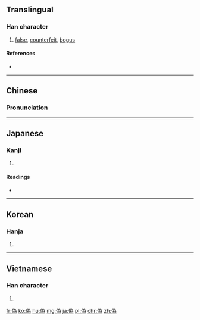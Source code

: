 {{also|伪|僞}}
==Translingual==

===Han character===
{{Han char|rn=9|rad=人|as=09|sn=11|four=2222<sub>7</sub>|canj=人戈大火 (OIKF)|ids=⿰[[亻]][[為]]}}

# [[false]], [[counterfeit]], [[bogus]]

====References====
* {{Han ref|kx=0112.071|dkj=00927|hdz=10195.040|uh=507D|ud=20605|bh=B0B0|bd=45232}}

----

==Chinese==
{{zh-hanzi-box|[[伪]]|偽/[[僞]]}}

===Pronunciation===
{{zh-pron
|m=wěi
|c=ngai6
|mc=
|oc=y
|ma=
|cat=a
}}

<!-- needs conversion to traditional form

====Compounds====
* {{l|cmn|伪钞}}
* {{l|cmn|伪军}}
* {{l|cmn|伪君子|tr=wěijūnzǐ}}
* {{l|cmn|伪劣}}
* {{l|cmn|伪麻黄碱|tr=wěimáhuángjiǎn}}
* {{l|cmn|伪善|tr=wěishàn}}
* {{l|cmn|伪饰}}
* {{l|cmn|伪书}}
* {{l|cmn|伪托}}
* {{l|cmn|伪造|tr=wěizào}}
* {{l|cmn|伪证|tr=wěizhèng}}
* {{l|cmn|伪政府}}
* {{l|cmn|伪撰}}
* {{l|cmn|伪装|tr=wěizhuāng}}
* {{l|cmn|伪足}}
* {{l|cmn|伪作}}
* {{l|cmn|虚伪|tr=xūwěi}} 
-->

----

==Japanese==

===Kanji===
{{ja-kanji|grade=c|rs=人09}}

# {{defn|lang=ja|sort=人09}}

====Readings====
* {{ja-readings|goon=[[が]] (ga), [[ぎ]] (gi)|kanon=[[が]] (ga), [[ぎ]] (gi)|kanyoon=[[か]] (ka)|kun=[[いつわる]] (itsuwaru), [[にせ]] (nise), [[いつわり]] (itsuwari)}}

----

==Korean==

===Hanja===
{{ko-hanja|hangeul=위|rv=wi|mr=wi}}

# {{defn|lang=ko|sort=人09}}

----

==Vietnamese==

===Han character===
{{vi-hantu|[[nguỵ]]|rs=人09}}

# {{defn|lang=vi|sort=人09}}

[[fr:偽]]
[[ko:偽]]
[[hu:偽]]
[[mg:偽]]
[[ja:偽]]
[[pl:偽]]
[[chr:偽]]
[[zh:偽]]